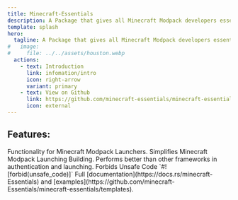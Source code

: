 ```yaml
---
title: Minecraft-Essentials
description: A Package that gives all Minecraft Modpack developers essentials.
template: splash
hero:
  tagline: A Package that gives all Minecraft Modpack developers essentials.
#   image:
#     file: ../../assets/houston.webp
  actions:
    - text: Introduction
      link: infomation/intro
      icon: right-arrow
      variant: primary
    - text: View on Github
      link: https://github.com/minecraft-essentials/minecraft-essentials
      icon: external
---
```



## Features:

<CardGrid stagger>
<Card title="Essential" icon="approve-check">
   Functionality for Minecraft Modpack Launchers.
</Card>
<Card title="Simplifies" icon="puzzle">
   Simplifies Minecraft Modpack Launching Building.
</Card>
<Card title="Fast" icon="rocket">
   Performs better than other frameworks in authentication and launching.
</Card>
<Card title="Safe" icon="warning">
   Forbids Unsafe Code `#![forbid(unsafe_code)]`
</Card>
<Card title="Beginner Friendly" icon="document">
   Full [documentation](https://docs.rs/minecraft-Essentials) and [examples](https://github.com/minecraft-Essentials/minecraft-essentials/templates).
</Card>
</CardGrid>
